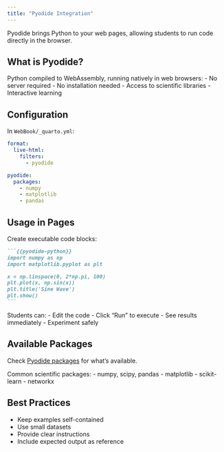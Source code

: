 ```yaml
---
title: "Pyodide Integration"
---
```


Pyodide brings Python to your web pages, allowing students to run code directly in the browser.

## What is Pyodide?

Python compiled to WebAssembly, running natively in web browsers:
- No server required
- No installation needed
- Access to scientific libraries
- Interactive learning

## Configuration

In `WebBook/_quarto.yml`:

```yaml
format:
  live-html:
    filters:
      - pyodide

pyodide:
  packages:
    - numpy
    - matplotlib
    - pandas
```

## Usage in Pages

Create executable code blocks:

````markdown
```{{pyodide-python}}
import numpy as np
import matplotlib.pyplot as plt

x = np.linspace(0, 2*np.pi, 100)
plt.plot(x, np.sin(x))
plt.title('Sine Wave')
plt.show()
```
````

Students can:
- Edit the code
- Click "Run" to execute
- See results immediately
- Experiment safely

## Available Packages

Check [Pyodide packages](https://pyodide.org/en/stable/usage/packages-in-pyodide.html) for what's available.

Common scientific packages:
- numpy, scipy, pandas
- matplotlib
- scikit-learn
- networkx

## Best Practices

- Keep examples self-contained
- Use small datasets
- Provide clear instructions
- Include expected output as reference
